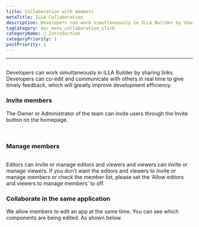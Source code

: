 ```yaml
---
title: Collaboration with members
metaTitle: ILLA Collaboration
description: Developers can work simultaneously in ILLA Builder by sharing links. Developers can co-edit and communicate with others in real time to give timely feedback, which will greatly improve development efficiency.
tagCategory: doc_menu_collaboration_click
categoryName: 👋 Introduction
categoryPriority: 1
postPriority: 1
---
```

---

## <Heading hidden>Collaboration with members</Heading>
Developers can work simultaneously in ILLA Builder by sharing links. Developers can co-edit and communicate with others in real time to give timely feedback, which will greatly improve development efficiency.

### Invite members

The Owner or Administrator of the team can invite users through the Invite button on the homepage. 

<img src='https://cdn.illacloud.com/official-website/img/docs/assemble/collaboration.png' alt="" />

<img src='https://cdn.illacloud.com/official-website/img/docs/assemble/collaboration(1).png' alt="" />

### Manage members

<img src='https://cdn.illacloud.com/official-website/img/docs/assemble/collaboration(2).png' alt="" />

Editors can invite or manage editors and viewers and viewers can invite or manage viewers. If you don’t want the editors and viewers to invite or manage members or check the member list, please set the ‘Allow editors and viewers to manage members’ to off.

### Collaborate in the same application

We allow members to edit an app at the same time. You can see which components are being edited. As shown below. 

<img src='https://cdn.illacloud.com/official-website/img/docs/assemble/collaboration(3).png' alt="" />
